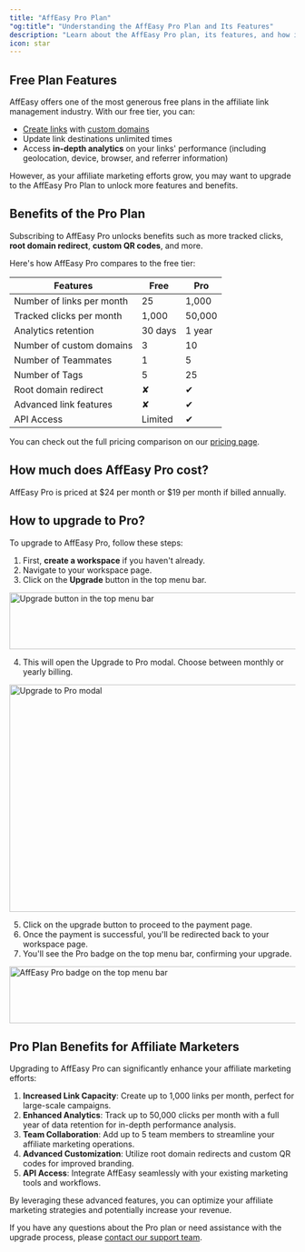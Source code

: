 ```yaml
---
title: "AffEasy Pro Plan"
"og:title": "Understanding the AffEasy Pro Plan and Its Features"
description: "Learn about the AffEasy Pro plan, its features, and how it can enhance your affiliate marketing efforts"
icon: star
---
```


## Free Plan Features

AffEasy offers one of the most generous free plans in the affiliate link management industry. With our free tier, you can:

- [Create links](/quickstart/guide) with [custom domains](/domains/add-custom-domain)
- Update link destinations unlimited times
- Access **in-depth analytics** on your links' performance (including geolocation, device, browser, and referrer information)

However, as your affiliate marketing efforts grow, you may want to upgrade to the AffEasy Pro Plan to unlock more features and benefits.

## Benefits of the Pro Plan

Subscribing to AffEasy Pro unlocks benefits such as more tracked clicks, **root domain redirect**, **custom QR codes**, and more.

Here's how AffEasy Pro compares to the free tier:

| Features                  | Free    | Pro    |
| ------------------------- | ------- | ------ |
| Number of links per month | 25      | 1,000  |
| Tracked clicks per month  | 1,000   | 50,000 |
| Analytics retention       | 30 days | 1 year |
| Number of custom domains  | 3       | 10     |
| Number of Teammates       | 1       | 5      |
| Number of Tags            | 5       | 25     |
| Root domain redirect      | ✘       | ✔     |
| Advanced link features    | ✘       | ✔     |
| API Access                | Limited | ✔     |

You can check out the full pricing comparison on our [pricing page](https://affeasy.link/pricing).

## How much does AffEasy Pro cost?

AffEasy Pro is priced at $24 per month or $19 per month if billed annually.

## How to upgrade to Pro?

To upgrade to AffEasy Pro, follow these steps:

1. First, **create a workspace** if you haven't already.
2. Navigate to your workspace page.
3. Click on the **Upgrade** button in the top menu bar.

<Frame>
  <img
    className="rounded-lg border border-gray-100"
    src="/images/pricing/upgrade-button.png"
    alt="Upgrade button in the top menu bar"
    width="800"
    height="100"
  />
</Frame>

4. This will open the Upgrade to Pro modal. Choose between monthly or yearly billing.

<Frame>
  <img
    className="rounded-lg border border-gray-100"
    src="/images/pricing/upgrade-modal.png"
    alt="Upgrade to Pro modal"
    width="800"
    height="400"
  />
</Frame>

5. Click on the upgrade button to proceed to the payment page.
6. Once the payment is successful, you'll be redirected back to your workspace page.
7. You'll see the Pro badge on the top menu bar, confirming your upgrade.

<Frame>
  <img
    className="rounded-lg border border-gray-100"
    src="/images/pricing/pro-badge.png"
    alt="AffEasy Pro badge on the top menu bar"
    width="800"
    height="100"
  />
</Frame>

## Pro Plan Benefits for Affiliate Marketers

Upgrading to AffEasy Pro can significantly enhance your affiliate marketing efforts:

1. **Increased Link Capacity**: Create up to 1,000 links per month, perfect for large-scale campaigns.
2. **Enhanced Analytics**: Track up to 50,000 clicks per month with a full year of data retention for in-depth performance analysis.
3. **Team Collaboration**: Add up to 5 team members to streamline your affiliate marketing operations.
4. **Advanced Customization**: Utilize root domain redirects and custom QR codes for improved branding.
5. **API Access**: Integrate AffEasy seamlessly with your existing marketing tools and workflows.

By leveraging these advanced features, you can optimize your affiliate marketing strategies and potentially increase your revenue.

If you have any questions about the Pro plan or need assistance with the upgrade process, please [contact our support team](mailto:support@affeasy.link).
